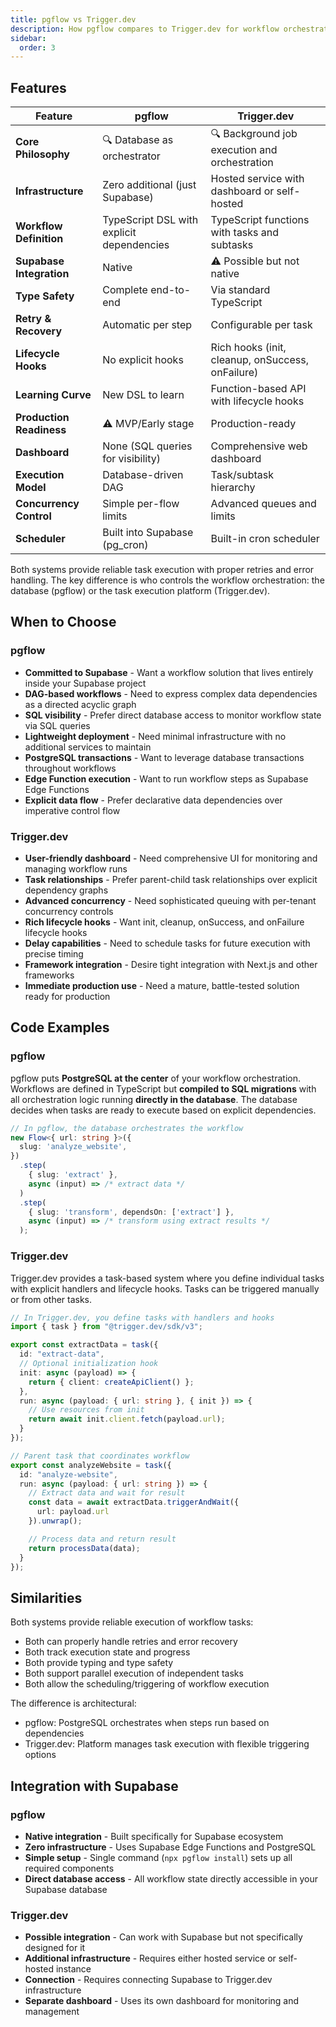```yaml
---
title: pgflow vs Trigger.dev
description: How pgflow compares to Trigger.dev for workflow orchestration
sidebar:
  order: 3
---
```


## Features

| Feature | pgflow | Trigger.dev |
|---------|--------|-------------|
| **Core Philosophy** | 🔍 Database as orchestrator | 🔍 Background job execution and orchestration |
| **Infrastructure** | Zero additional (just Supabase) | Hosted service with dashboard or self-hosted |
| **Workflow Definition** | TypeScript DSL with explicit dependencies | TypeScript functions with tasks and subtasks |
| **Supabase Integration** | Native | ⚠️ Possible but not native |
| **Type Safety** | Complete end-to-end | Via standard TypeScript |
| **Retry & Recovery** | Automatic per step | Configurable per task |
| **Lifecycle Hooks** | No explicit hooks | Rich hooks (init, cleanup, onSuccess, onFailure) |
| **Learning Curve** | New DSL to learn | Function-based API with lifecycle hooks |
| **Production Readiness** | ⚠️ MVP/Early stage | Production-ready |
| **Dashboard** | None (SQL queries for visibility) | Comprehensive web dashboard |
| **Execution Model** | Database-driven DAG | Task/subtask hierarchy |
| **Concurrency Control** | Simple per-flow limits | Advanced queues and limits |
| **Scheduler** | Built into Supabase (pg_cron) | Built-in cron scheduler |

Both systems provide reliable task execution with proper retries and error handling. The key difference is who controls the workflow orchestration: the database (pgflow) or the task execution platform (Trigger.dev).

## When to Choose

### pgflow
- **Committed to Supabase** - Want a workflow solution that lives entirely inside your Supabase project
- **DAG-based workflows** - Need to express complex data dependencies as a directed acyclic graph
- **SQL visibility** - Prefer direct database access to monitor workflow state via SQL queries
- **Lightweight deployment** - Need minimal infrastructure with no additional services to maintain
- **PostgreSQL transactions** - Want to leverage database transactions throughout workflows
- **Edge Function execution** - Want to run workflow steps as Supabase Edge Functions
- **Explicit data flow** - Prefer declarative data dependencies over imperative control flow

### Trigger.dev
- **User-friendly dashboard** - Need comprehensive UI for monitoring and managing workflow runs
- **Task relationships** - Prefer parent-child task relationships over explicit dependency graphs
- **Advanced concurrency** - Need sophisticated queuing with per-tenant concurrency controls
- **Rich lifecycle hooks** - Want init, cleanup, onSuccess, and onFailure lifecycle hooks
- **Delay capabilities** - Need to schedule tasks for future execution with precise timing
- **Framework integration** - Desire tight integration with Next.js and other frameworks
- **Immediate production use** - Need a mature, battle-tested solution ready for production

## Code Examples

### pgflow

pgflow puts **PostgreSQL at the center** of your workflow orchestration. Workflows are defined in TypeScript but **compiled to SQL migrations** with all orchestration logic running **directly in the database**. The database decides when tasks are ready to execute based on explicit dependencies.

```typescript
// In pgflow, the database orchestrates the workflow
new Flow<{ url: string }>({
  slug: 'analyze_website',
})
  .step(
    { slug: 'extract' },
    async (input) => /* extract data */
  )
  .step(
    { slug: 'transform', dependsOn: ['extract'] },
    async (input) => /* transform using extract results */
  );
```

### Trigger.dev

Trigger.dev provides a task-based system where you define individual tasks with explicit handlers and lifecycle hooks. Tasks can be triggered manually or from other tasks.

```typescript
// In Trigger.dev, you define tasks with handlers and hooks
import { task } from "@trigger.dev/sdk/v3";

export const extractData = task({
  id: "extract-data",
  // Optional initialization hook
  init: async (payload) => {
    return { client: createApiClient() };
  },
  run: async (payload: { url: string }, { init }) => {
    // Use resources from init
    return await init.client.fetch(payload.url);
  }
});

// Parent task that coordinates workflow
export const analyzeWebsite = task({
  id: "analyze-website",
  run: async (payload: { url: string }) => {
    // Extract data and wait for result
    const data = await extractData.triggerAndWait({
      url: payload.url
    }).unwrap();

    // Process data and return result
    return processData(data);
  }
});
```

## Similarities

Both systems provide reliable execution of workflow tasks:

- Both can properly handle retries and error recovery
- Both track execution state and progress
- Both provide typing and type safety
- Both support parallel execution of independent tasks
- Both allow the scheduling/triggering of workflow execution

The difference is architectural:
- pgflow: PostgreSQL orchestrates when steps run based on dependencies
- Trigger.dev: Platform manages task execution with flexible triggering options

## Integration with Supabase

### pgflow
- **Native integration** - Built specifically for Supabase ecosystem
- **Zero infrastructure** - Uses Supabase Edge Functions and PostgreSQL
- **Simple setup** - Single command (`npx pgflow install`) sets up all required components
- **Direct database access** - All workflow state directly accessible in your Supabase database

### Trigger.dev
- **Possible integration** - Can work with Supabase but not specifically designed for it
- **Additional infrastructure** - Requires either hosted service or self-hosted instance
- **Connection** - Requires connecting Supabase to Trigger.dev infrastructure
- **Separate dashboard** - Uses its own dashboard for monitoring and management
